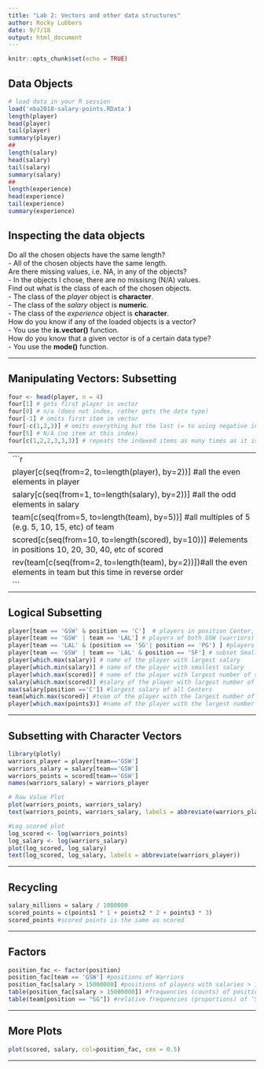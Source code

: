 ```yaml
---
title: "Lab 2: Vectors and other data structures"
author: Rocky Lubbers
date: 9/7/18
output: html_document
---
```


```r
knitr::opts_chunk$set(echo = TRUE)
```


## Data Objects

```r
# load data in your R session
load('nba2018-salary-points.RData')
length(player)
head(player)
tail(player)
summary(player)
##
length(salary)
head(salary)
tail(salary)
summary(salary)
##
length(experience)
head(experience)
tail(experience)
summary(experience)
```
## Inspecting the data objects
Do all the chosen objects have the same length?  
- All of the chosen objects have the same length.     
Are there missing values, i.e. NA, in any of the objects?  
- In the objects I chose, there are no missisng (N/A) values.  
Find out what is the class of each of the chosen objects.  
- The class of the *player* object is **character**.  
- The class of the *salary* object is **numeric**.  
- The class of the *experience* object is **character**.  
How do you know if any of the loaded objects is a vector?   
- You use the **is.vector()** function.  
How do you know that a given vector is of a certain data type?  
- You use the **mode()** function.  

---  

## Manipulating Vectors: Subsetting
```r
four <- head(player, n = 4)
four[1] # gets first player in vector
four[0] # n/a (does not index, rather gets the data type)
four[-1] # omits first item in vector
four[-c(1,2,3)] # omits everything but the last (= to using negative indices on the first 3 itmes)
four[5] # N/A (no item at this index)
four[c(1,2,2,3,3,3)] # repeats the indexed items as many times as it is called in the vector 
```

---  
```r
player[c(seq(from=2, to=length(player), by=2))] #all the even elements in player
salary[c(seq(from=1, to=length(salary), by=2))] #all the odd elements in salary
team[c(seq(from=5, to=length(team), by=5))] #all multiples of 5 (e.g. 5, 10, 15, etc) of team
scored[c(seq(from=10, to=length(scored), by=10))] #elements in positions 10, 20, 30, 40, etc of scored
rev(team[c(seq(from=2, to=length(team), by=2))])#all the even elements in team but this time in reverse order
```
---  

## Logical Subsetting
```r
player[team == 'GSW' & position == 'C']  # players in position Center, of Warriors (GSW)
player[team == 'GSW' | team == 'LAL'] # players of both GSW (warriors) and LAL (lakers)
player[team == 'LAL' & (position == 'SG'| position == 'PG') ] #players in positions Shooting Guard and Point Guards LAL
player[team == 'GSW' | team == 'LAL' & position == 'SF'] # subset Small Forwards of GSW and LAL
player[which.max(salary)] # name of the player with largest salary
player[which.min(salary)] # name of the player with smallest salary
player[which.max(scored)] # name of the player with largest number of scored points
salary[which.max(scored)] #salary of the player with largest number of points
max(salary[position =='C']) #largest salary of all Centers
team[which.max(scored)] #team of the player with the largest number of scored points
player[which.max(points3)] #name of the player with the largest number of 3-pointers
```
---  

## Subsetting with Character Vectors
```r
library(plotly)
warriors_player = player[team=='GSW']
warriors_salary = salary[team=='GSW']
warriors_points = scored[team=='GSW']
names(warriors_salary) = warriors_player

# Raw Value Plot
plot(warriors_points, warriors_salary)
text(warriors_points, warriors_salary, labels = abbreviate(warriors_player))

#Log scored plot
log_scored <- log(warriors_points)
log_salary <- log(warriors_salary)
plot(log_scored, log_salary)
text(log_scored, log_salary, labels = abbreviate(warriors_player))
```
---  

## Recycling
```r
salary_millions = salary / 1000000
scored_points = c(points1 * 1 + points2 * 2 + points3 * 3)
scored_points #scored points is the same as scored
```
---  

## Factors
```r
position_fac <- factor(position)
position_fac[team == 'GSW'] #positions of Warriors
position_fac[salary > 15000000] #positions of players with salaries > 15 millions
table(position_fac[salary > 15000000]) #frequencies (counts) of positions with salaries > 15 millions
table(team[position == "SG"]) #relative frequencies (proportions) of ‘SG’ (Shooting Guards) in each team
```
---  

## More Plots
```r
plot(scored, salary, col=position_fac, cex = 0.5)
```
---  
